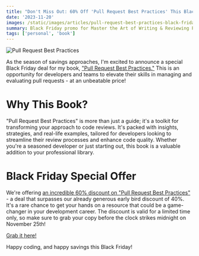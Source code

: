 ```yaml
---
title: "Don't Miss Out: 60% Off 'Pull Request Best Practices' This Black Friday!"
date: '2023-11-20'
images: /static/images/articles/pull-request-best-practices-black-friday.png
summary: Black Friday promo for Master the Art of Writing & Reviewing Pull Requests book!
tags: ['personal', 'book']
---
```


![Pull Request Best Practices](/static/images/articles/pull-request-best-practices-black-friday.png)

As the season of savings approaches, I'm excited to announce a special Black Friday deal for my book, ["Pull Request Best Practices."](https://pr.nico.fyi) This is an opportunity for developers and teams to elevate their skills in managing and evaluating pull requests - at an unbeatable price!

# Why This Book?

"Pull Request Best Practices" is more than just a guide; it's a toolkit for transforming your approach to code reviews. It's packed with insights, strategies, and real-life examples, tailored for developers looking to streamline their review processes and enhance code quality. Whether you're a seasoned developer or just starting out, this book is a valuable addition to your professional library.

# Black Friday Special Offer

We're offering [an incredible 60% discount on "Pull Request Best Practices"](https://nicopr.gumroad.com/l/pr-best-practices/black-friday-23) - a deal that surpasses our already generous early bird discount of 40%. It's a rare chance to get your hands on a resource that could be a game-changer in your development career. The discount is valid for a limited time only, so make sure to grab your copy before the clock strikes midnight on November 25th!

[Grab it here!](https://nicopr.gumroad.com/l/pr-best-practices/black-friday-23)

Happy coding, and happy savings this Black Friday!
